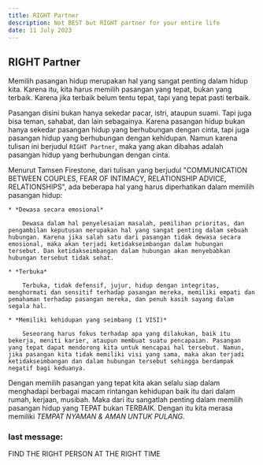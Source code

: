 ```yaml
---
title: RIGHT Partner
description: Not BEST but RIGHT partner for your entire life
date: 11 July 2023
---
```


## RIGHT Partner

Memilih pasangan hidup merupakan hal yang sangat penting dalam hidup kita. Karena itu, kita harus memilih pasangan yang tepat, bukan yang terbaik. Karena jika terbaik belum tentu tepat, tapi yang tepat pasti terbaik.

Pasangan disini bukan hanya sekedar pacar, istri, ataupun suami. Tapi juga bisa teman, sahabat, dan lain sebagainya. Karena pasangan hidup bukan hanya sekedar pasangan hidup yang berhubungan dengan cinta, tapi juga pasangan hidup yang berhubungan dengan kehidupan. Namun karena tulisan ini berjudul `RIGHT Partner`, maka yang akan dibahas adalah pasangan hidup yang berhubungan dengan cinta.

Menurut Tamsen Firestone, dari tulisan yang berjudul "COMMUNICATION BETWEEN COUPLES, FEAR OF INTIMACY, RELATIONSHIP ADVICE, RELATIONSHIPS", ada beberapa hal yang harus diperhatikan dalam memilih pasangan hidup:

    * *Dewasa secara emosional* 

        Dewasa dalam hal penyelesaian masalah, pemilihan prioritas, dan pengambilan keputusan merupakan hal yang sangat penting dalam sebuah hubungan. Karena jika salah satu dari pasangan tidak dewasa secara emosional, maka akan terjadi ketidakseimbangan dalam hubungan tersebut. Dan ketidakseimbangan dalam hubungan akan menyebabkan hubungan tersebut tidak sehat. 

    * *Terbuka* 

        Terbuka, tidak defensif, jujur, hidup dengan integritas, menghormati dan sensitif terhadap pasangan mereka, memiliki empati dan pemahaman terhadap pasangan mereka, dan penuh kasih sayang dalam segala hal.

    * *Memiliki kehidupan yang seimbang (1 VISI)* 

        Seseorang harus fokus terhadap apa yang dilakukan, baik itu bekerja, meniti karier, ataupun membuat suatu pencapaian. Pasangan yang tepat dapat mendorong kita untuk mencapai hal tersebut. Namun, jika pasangan kita tidak memiliki visi yang sama, maka akan terjadi ketidakseimbangan dan dalam hubungan tersebut sehingga berdampak negatif bagi keduanya.

Dengan memilih pasangan yang tepat kita akan selalu siap dalam menghadapi berbagai macam rintangan kehidupan baik itu dari dalam rumah, kerjaan, musibah. Maka dari itu sangatlah penting dalam memilih pasangan hidup yang TEPAT bukan TERBAIK. Dengan itu kita merasa memiliki *TEMPAT NYAMAN & AMAN UNTUK PULANG*.

### last message:
FIND THE RIGHT PERSON AT THE RIGHT TIME


